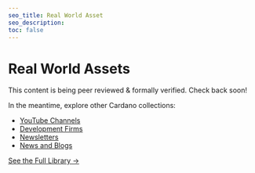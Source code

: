 ```yaml
---
seo_title: Real World Asset
seo_description:
toc: false
---
```


# Real World Assets

This content is being peer reviewed & formally verified. Check back soon!

In the meantime, explore other Cardano collections:

- [YouTube Channels](/community/youtube)
- [Development Firms](/development/dev_teams)
- [Newsletters](/community/newsletters)
- [News and Blogs](/community/news_and_blogs)

[See the Full Library →](/all_pages)
